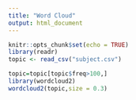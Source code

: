 ```yaml
---
title: "Word Cloud"
output: html_document
---
```


```r
knitr::opts_chunk$set(echo = TRUE)
library(readr)
topic <- read_csv("subject.csv")
```

```r
topic=topic[topic$freq>100,]
library(wordcloud2)
wordcloud2(topic,size = 0.3)
```

